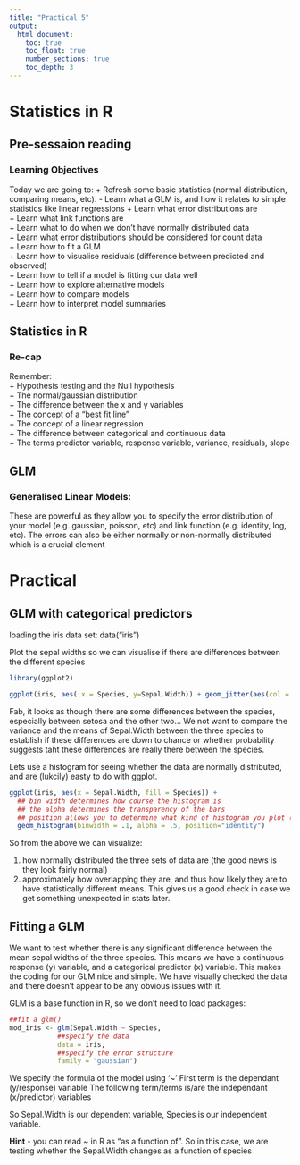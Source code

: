 ```yaml
---
title: "Practical 5"
output:
  html_document:
    toc: true
    toc_float: true
    number_sections: true
    toc_depth: 3
---
```



# Statistics in R
## Pre-sessaion reading
### Learning Objectives
Today we are going to:
  + Refresh some basic statistics (normal distribution, comparing means, etc).
  - Learn what a GLM is, and how it relates to simple statistics like linear regressions
  + Learn what error distributions are  
  + Learn what link functions are  
  + Learn what to do when we don’t have normally distributed data  
  + Learn what error distributions should be considered for count data  
  + Learn how to fit a GLM  
  + Learn how to visualise residuals (difference between predicted and observed)  
  + Learn how to tell if a model is fitting our data well  
  + Learn how to explore alternative models  
  + Learn how to compare models  
  + Learn how to interpret model summaries  
 
## Statistics in R 
### Re-cap
Remember:  
  + Hypothesis testing and the Null hypothesis  
  + The normal/gaussian distribution  
  + The difference between the x and y variables  
  + The concept of a “best fit line”  
  + The concept of a linear regression  
  + The difference between categorical and continuous data  
  + The terms predictor variable, response variable, variance, residuals, slope  

## GLM
### Generalised Linear Models: 
These are powerful as they allow you to specify the error distribution of your model (e.g. gaussian, poisson, etc) and link function (e.g. identity, log, etc). 
The errors can also be either normally or non-normally distributed which is a crucial element 



#  Practical 
## GLM with categorical predictors 

loading the iris data set: 
data("iris")

Plot the sepal widths so we can visualise if there are differences between the different species

``` r
library(ggplot2)
```

```r
ggplot(iris, aes( x = Species, y=Sepal.Width)) + geom_jitter(aes(col = Species)) + theme_bw()
```

Fab, it looks as though there are some differences between the species, especially between setosa and the other two...
We not want to compare the variance and the means of Sepal.Width between the three species to establish if these differences are down to chance or whether probability suggests taht these differences are really there between the species. 

Lets use a histogram for seeing whether the data are normally distributed, and are (lukcily) easty to do with ggplot. 

```r
ggplot(iris, aes(x = Sepal.Width, fill = Species)) +
  ## bin width determines how course the histogram is
  ## the alpha determines the transparency of the bars
  ## position allows you to determine what kind of histogram you plot (e.g. stacked vs overlapping). try changing to position="stack"
  geom_histogram(binwidth = .1, alpha = .5, position="identity")

```

So from the above we can visualize:

1. how normally distributed the three sets of data are (the good news is they look fairly normal)  
2. approximately how overlapping they are, and thus how likely they are to have statistically different means. This gives us a good check in case we get something unexpected in stats later.  

## Fitting a GLM 
We want to test whether there is any significant difference between the mean sepal widths of the three species. This means we have a continuous response (y) variable, and a categorical predictor (x) variable. 
This makes the coding for our GLM nice and simple. We have visually checked the data and there doesn't appear to be any obvious issues with it.

GLM is a base function in R, so we don't need to load packages:

```r
##fit a glm()
mod_iris <- glm(Sepal.Width ~ Species,
            ##specify the data
            data = iris,
            ##specify the error structure
            family = "gaussian")
```

We specify the formula of the model using ‘~’
First term is the dependant (y/response) variable
The following term/terms is/are the independant (x/predictor) variables

So Sepal.Width is our dependent variable, Species is our independent variable. 

**Hint** - you can read ~ in R as “as a function of”. So in this case, we are testing whether the Sepal.Width changes as a function of species

